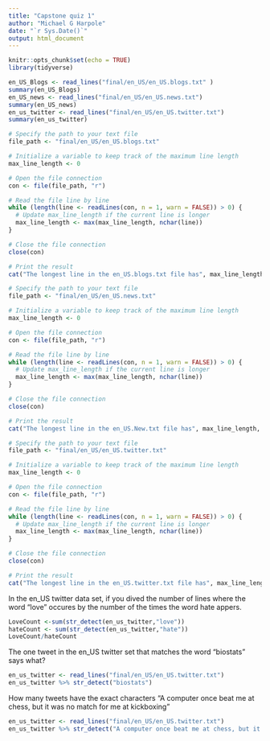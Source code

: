 ```yaml
---
title: "Capstone quiz 1"
author: "Michael G Harpole"
date: "`r Sys.Date()`"
output: html_document
---
```


```r
knitr::opts_chunk$set(echo = TRUE)
library(tidyverse)
```

```r
en_US_Blogs <- read_lines("final/en_US/en_US.blogs.txt" )
summary(en_US_Blogs)
en_US_news <- read_lines("final/en_US/en_US.news.txt")
summary(en_US_news)
en_us_twitter <- read_lines("final/en_US/en_US.twitter.txt")
summary(en_us_twitter)


```
```r
# Specify the path to your text file
file_path <- "final/en_US/en_US.blogs.txt"

# Initialize a variable to keep track of the maximum line length
max_line_length <- 0

# Open the file connection
con <- file(file_path, "r")

# Read the file line by line
while (length(line <- readLines(con, n = 1, warn = FALSE)) > 0) {
  # Update max_line_length if the current line is longer
  max_line_length <- max(max_line_length, nchar(line))
}

# Close the file connection
close(con)

# Print the result
cat("The longest line in the en_US.blogs.txt file has", max_line_length, "characters.\n")

```
```r
# Specify the path to your text file
file_path <- "final/en_US/en_US.news.txt"

# Initialize a variable to keep track of the maximum line length
max_line_length <- 0

# Open the file connection
con <- file(file_path, "r")

# Read the file line by line
while (length(line <- readLines(con, n = 1, warn = FALSE)) > 0) {
  # Update max_line_length if the current line is longer
  max_line_length <- max(max_line_length, nchar(line))
}

# Close the file connection
close(con)

# Print the result
cat("The longest line in the en_US.New.txt file has", max_line_length, "characters.\n")
```
```r
# Specify the path to your text file
file_path <- "final/en_US/en_US.twitter.txt"

# Initialize a variable to keep track of the maximum line length
max_line_length <- 0

# Open the file connection
con <- file(file_path, "r")

# Read the file line by line
while (length(line <- readLines(con, n = 1, warn = FALSE)) > 0) {
  # Update max_line_length if the current line is longer
  max_line_length <- max(max_line_length, nchar(line))
}

# Close the file connection
close(con)

# Print the result
cat("The longest line in the en_US.twitter.txt file has", max_line_length, "characters.\n")

```

In the en_US twitter data set, if you dived the number of lines where the word "love" occures by the number of the times the word hate appers.
```r
LoveCount <-sum(str_detect(en_us_twitter,"love"))
hateCount <- sum(str_detect(en_us_twitter,"hate"))
LoveCount/hateCount
```
The one tweet in the en_US twitter set that matches the word "biostats" says what?
```r
en_us_twitter <- read_lines("final/en_US/en_US.twitter.txt")
en_us_twitter %>% str_detect("biostats")

```
How many tweets have the exact characters "A computer once beat me at chess, but it was no match for me at kickboxing"
```r
en_us_twitter <- read_lines("final/en_US/en_US.twitter.txt")
en_us_twitter %>% str_detect("A computer once beat me at chess, but it was no match for me at kickboxing") %>% sum()
```


